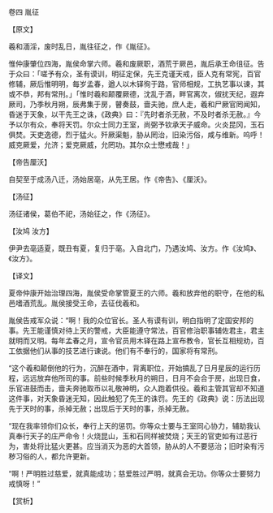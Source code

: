 

卷四 胤征

【原文】

羲和湎淫，废时乱日，胤往征之，作《胤征》。

惟仲康肇位四海，胤侯命掌六师。羲和废厥职，酒荒于厥邑，胤后承王命徂征。告于众曰：「嗟予有众，圣有谟训，明征定保，先王克谨天戒，臣人克有常宪，百官修辅，厥后惟明明，每岁孟春，遒人以木铎徇于路，官师相规，工执艺事以谏，其或不恭，邦有常刑。」「惟时羲和颠覆厥德，沈乱于酒，畔官离次，俶扰天纪，遐弃厥司，乃季秋月朔，辰弗集于房，瞽奏鼓，啬夫驰，庶人走，羲和尸厥官罔闻知，昏迷于天象，以干先王之诛，《政典》曰：『先时者杀无赦，不及时者杀无赦。』今予以尔有众，奉将天罚。尔众士同力王室，尚弼予钦承天子威命。火炎昆冈，玉石俱焚。天吏逸德，烈于猛火。歼厥渠魁，胁从罔治，旧染污俗，咸与维新。呜呼！威克厥爱，允济；爱克厥威，允罔功。其尔众士懋戒哉！」

【帝告厘沃】

自契至于成汤八迁，汤始居亳，从先王居。作《帝告》、《厘沃》。

【汤征】

汤征诸侯，葛伯不祀，汤始征之，作《汤征》。

【汝鸠 汝方】

伊尹去亳适夏，既丑有夏，复归于亳。入自北门，乃遇汝鸠、汝方。作《汝鸠》、《汝方》。

【译文】

夏帝仲康开始治理四海，胤侯受命掌管夏王的六师。羲和放弃他的职守，在他的私邑嗜酒荒乱。胤侯接受王命，去征伐羲和。

胤侯告戒军众说：“啊！我的众位官长。圣人有谟有训，明白指明了定国安邦的事。先王能谨慎对待上天的警戒，大臣能遵守常法，百官修治职事辅佐君主，君主就明而又明。每年孟春之月，宣令官员用木铎在路上宣布教令，官长互相规劝，百工依据他们从事的技艺进行谏说。他们有不奉行的，国家将有常刑。

“这个羲和颠倒他的行为，沉醉在酒中，背离职位，开始搞乱了日月星辰的运行历程，远远放弃他所司的事。前些时候季秋月的朔日，日月不会合于房，出现日食，乐官进鼓而击，啬夫奔驰取币以礼敬神明，众人跑着供役。羲和主管其官却不知道这件事，对天象昏迷无知，因此触犯了先王的诛罚。先王的《政典》说：历法出现先于天时的事，杀掉无赦；出现后于天时的事，杀掉无赦。

“现在我率领你们众长，奉行上天的惩罚。你等众士要与王室同心协力，辅助我认真奉行天子的庄严命令！火烧昆山，玉和石同样被焚烧；天王的官吏如有过恶行为，害处将比猛火更甚。应当消灭为恶的大首领，胁从的人不要惩治；旧时染有污秽习俗的人，都允许更新。

“啊！严明胜过慈爱，就真能成功；慈爱胜过严明，就真会无功。你等众士要努力戒慎呀！”

【赏析】

